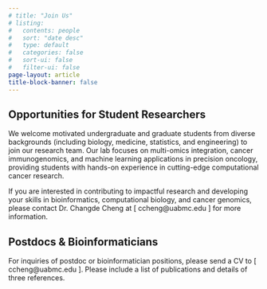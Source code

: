 ```yaml
---
# title: "Join Us"
# listing:
#   contents: people
#   sort: "date desc"
#   type: default
#   categories: false
#   sort-ui: false
#   filter-ui: false
page-layout: article
title-block-banner: false
---
```




## Opportunities for Student Researchers 

We welcome motivated undergraduate and graduate students from diverse backgrounds (including biology, medicine, statistics, and engineering) to join our research team. Our lab focuses on multi-omics integration, cancer immunogenomics, and machine learning applications in precision oncology, providing students with hands-on experience in cutting-edge computational cancer research.

If you are interested in contributing to impactful research and developing your skills in bioinformatics, computational biology, and cancer genomics, please contact Dr. Changde Cheng at [ ccheng@uabmc.edu ] for more information.

## Postdocs & Bioinformaticians

For inquiries of postdoc or bioinformatician positions, please send a CV to [ ccheng@uabmc.edu ]. Please include a list of publications and details of three references.



